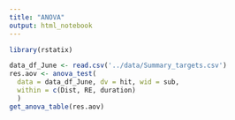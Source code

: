 ```yaml
---
title: "ANOVA"
output: html_notebook
---
```



```r
library(rstatix)

data_df_June <- read.csv('../data/Summary_targets.csv')
res.aov <- anova_test(
  data = data_df_June, dv = hit, wid = sub,
  within = c(Dist, RE, duration)
  )
get_anova_table(res.aov)

```

